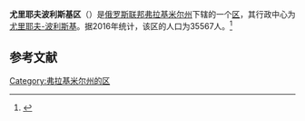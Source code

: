 {{Infobox Settlement
| official_name = 尤里耶夫波利斯基区
| native_name = Юрьев-Польский район
| image_flag =  Flag of Yurev-Polsky rayon (Vladimir oblast).png 
| image_shield =  Coat of Arms of Yuriev-Polsky (Vladimir oblast).png 
| image_map =  Location of Yuryev-Polsky District (Vladimir Oblast).svg 
| settlement_type = [[区_(苏联)|区]]
| subdivision_type = [[国家|国家]]
| subdivision_type1 = [[州_(俄罗斯)|州]]
| subdivision_name = {{RUS}}
| subdivision_name1 = [[弗拉基米尔州|弗拉基米尔州]]
| seat_type = 行政中心
| seat = [[尤里耶夫-波利斯基|尤里耶夫-波利斯基]]
| population_as_of=2016
| population_footnotes = <ref name=stat />
| population_total = 35567
| timezone = [[莫斯科时间|MSK]]
| utc_offset = +3
}}
'''尤里耶夫波利斯基区'''（{{lang-ru|Юрьев-Польский район}}）是[[俄罗斯联邦|俄罗斯联邦]][[弗拉基米尔州|弗拉基米尔州]]下辖的一个[[区_(苏联)|区]]，其行政中心为[[尤里耶夫-波利斯基|尤里耶夫-波利斯基]]。据2016年统计，该区的人口为35567人。<ref name=stat>{{cite web | url = http://www.gks.ru/free_doc/doc_2016/bul_dr/mun_obr2016.rar | title = Численность населения Российской Федерации по муниципальным образованиям на 1 января 2016 года | language = ru | accessdate = 2016-12-17 | archive-date = 2019-05-13 | archive-url = https://web.archive.org/web/20190513150350/http://www.gks.ru/free_doc/doc_2016/bul_dr/mun_obr2016.rar | dead-url = no }}</ref>

== 参考文献 ==
{{reflist}}

{{Russia-stub}}

[[Category:弗拉基米尔州的区|Category:弗拉基米尔州的区]]
